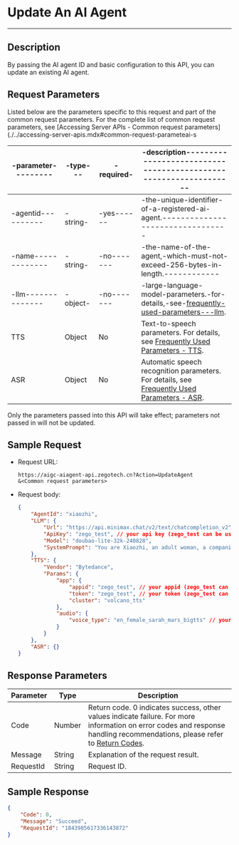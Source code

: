 # Update An AI Agent

---

## Description

By passing the AI agent ID and basic configuration to this API, you can update an existing AI agent.


<PostPrototype link="https://aigc-aiagent-api.zegotech.cn?Action=UpdateAgent" />

## Request Parameters

Listed below are the parameters specific to this request and part of the common request parameters. For the complete list of common request parameters, see [Accessing Server APIs - Common request parameters](./../accessing-server-apis.mdx#common-request-parameteai-s

|-parameter---------|-type---|-required-|-description-----------------------------------------------------------------|
|------------------|--------|----------|-----------------------------------------------------------------------------|
|-agentid----------|-string-|-yes------|-the-unique-identifier-of-a-registered-ai-agent.---------------------------------|
|-name-------------|-string-|-no-------|-the-name-of-the-agent,-which-must-not-exceed-256-bytes-in-length.------------|
|-llm--------------|-object-|-no-------|-large-language-model-parameters.-for-details,-see-[frequently-used-parameters---llm](./../common-parameter-description.mdx#llm). |
| TTS              | Object | No       | Text-to-speech parameters. For details, see [Frequently Used Parameters - TTS](./../common-parameter-description.mdx#tts). |
| ASR              | Object | No       | Automatic speech recognition parameters. For details, see [Frequently Used Parameters - ASR](./../common-parameter-description.mdx#asr). |

<Note title="Note">
Only the parameters passed into this API will take effect; parameters not passed in will not be updated.
</Note>

## Sample Request

- Request URL:

    ```https
    https://aigc-aiagent-api.zegotech.cn?Action=UpdateAgent
    &<Common request parameters>
    ```

- Request body:
    ```json
    {
        "AgentId": "xiaozhi",
        "LLM": {
            "Url": "https://api.minimax.chat/v2/text/chatcompletion_v2",
            "ApiKey": "zego_test", // your api key (zego_test can be used during the integration testing period (within 2 weeks of AI Agent service activation))
            "Model": "doubao-lite-32k-240828",
            "SystemPrompt": "You are Xiaozhi, an adult woman, a companion assistant **created by ZEGO**. knowledgeable in both astronomy and geography, intelligent, wise, enthusiastic, and friendly. \nDialogue requirements: 1. Dialogue with users according to the requirements of the persona. \n2.No more than 100 words."
        },
        "TTS": {
            "Vendor": "Bytedance",
            "Params": {
                "app": {
                    "appid": "zego_test", // your appid (zego_test can be used during the integration testing period (within 2 weeks of AI Agent service activation))
                    "token": "zego_test", // your token (zego_test can be used during the integration testing period (within 2 weeks of AI Agent service activation))
                    "cluster": "volcano_tts"
                },
                "audio": {
                    "voice_type": "en_female_sarah_mars_bigtts" // your voice type
                }
            }
        },
        "ASR": {}
    }
    ```

## Response Parameters

| Parameter | Type | Description |
|----------|------|-------------|
| Code | Number | Return code. 0 indicates success, other values indicate failure. For more information on error codes and response handling recommendations, please refer to [Return Codes](./../return-codes.mdx). |
| Message | String | Explanation of the request result. |
| RequestId | String | Request ID. |

## Sample Response

```json
{
    "Code": 0,
    "Message": "Succeed",
    "RequestId": "1843985617336143872"
}
```